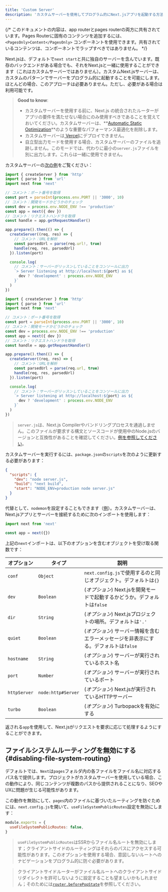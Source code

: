 ```yaml
---
title: 'Custom Server'
description: 'カスタムサーバーを使用してプログラム的にNext.jsアプリを起動する方法。'
---
```


{/* このドキュメントの内容は、app routerとpages routerの両方に共有されています。Pages Routerに固有のコンテンツを追加するには、 `<PagesOnly>Content</PagesOnly>` コンポーネントを使用できます。共有されているコンテンツは、コンポーネントでラップすべきではありません。 */}

Next.jsは、デフォルトで`next start`と共に独自のサーバーを含んでいます。既存のバックエンドがある場合でも、それをNext.jsと一緒に使用することができます（これはカスタムサーバーではありません）。カスタムNext.jsサーバーは、カスタムのパターンでサーバーをプログラム的に起動することを可能にします。ほとんどの場合、このアプローチは必要ありません。ただし、必要がある場合は利用可能です。

> **Good to know**:
>
> - カスタムサーバーを使用する前に、Next.js の統合されたルーターがアプリの要件を満たせない場合にのみ使用すべきであることを覚えておいてください。カスタムサーバーは、**[Automatic Static Optimization](https://nextjs.org/docs/canary/pages/building-your-application/rendering/automatic-static-optimization)**のような重要なパフォーマンス最適化を削除します。
> - カスタムサーバーは[ Vercel](https://vercel.com/frameworks/nextjs)にデプロイできません。
> - 自立型出力モードを使用する場合、カスタムサーバーのファイルを追跡しません。このモードでは、代わりに最小の`server.js`ファイルを別に出力します。これらは一緒に使用できません。

カスタムサーバーの[次の例](https://github.com/vercel/next.js/tree/canary/examples/custom-server)をご覧ください：

<Tabs>
<TabItem value="ts" label="TypeScript">

```ts title="server.ts" switcher
import { createServer } from 'http'
import { parse } from 'url'
import next from 'next'

// コメント：ポート番号を取得
const port = parseInt(process.env.PORT || '3000', 10)
// コメント：開発モードかどうかのチェック
const dev = process.env.NODE_ENV !== 'production'
const app = next({ dev })
// コメント：リクエストハンドラを取得
const handle = app.getRequestHandler()

app.prepare().then(() => {
  createServer((req, res) => {
    // コメント：URLを解析
    const parsedUrl = parse(req.url!, true)
    handle(req, res, parsedUrl)
  }).listen(port)

  console.log(
    // コメント：サーバーがリッスンしていることをコンソールに出力
    `> Server listening at http://localhost:${port} as ${
      dev ? 'development' : process.env.NODE_ENV
    }`
  )
})
```

</TabItem>
<TabItem value="js" label="JavaScript">

```js title="server.js" switcher
import { createServer } from 'http'
import { parse } from 'url'
import next from 'next'

// コメント：ポート番号を取得
const port = parseInt(process.env.PORT || '3000', 10)
// コメント：開発モードかどうかのチェック
const dev = process.env.NODE_ENV !== 'production'
const app = next({ dev })
// コメント：リクエストハンドラを取得
const handle = app.getRequestHandler()

app.prepare().then(() => {
  createServer((req, res) => {
    // コメント：URLを解析
    const parsedUrl = parse(req.url, true)
    handle(req, res, parsedUrl)
  }).listen(port)

  console.log(
    // コメント：サーバーがリッスンしていることをコンソールに出力
    `> Server listening at http://localhost:${port} as ${
      dev ? 'development' : process.env.NODE_ENV
    }`
  )
})
```

</TabItem>
</Tabs>

> `server.js`は、Next.js Compilerやバンドリングプロセスを通過しません。このファイルが要求する構文とソースコードが使用中のNode.jsのバージョンと互換性があることを確認してください。[例を参照してください](https://github.com/vercel/next.js/tree/canary/examples/custom-server)。

カスタムサーバーを実行するには、`package.json`の`scripts`を次のように更新する必要があります：

```json title="package.json"
{
  "scripts": {
    "dev": "node server.js",
    "build": "next build",
    "start": "NODE_ENV=production node server.js"
  }
}
```

代替として、`nodemon`を設定することもできます（[例](https://github.com/vercel/next.js/tree/canary/examples/custom-server)）。カスタムサーバーは、Next.jsアプリとサーバーを接続するために次のインポートを使用します：

```js
import next from 'next'

const app = next({})
```

上記の`next`インポートは、以下のオプションを含むオブジェクトを受け取る関数です：

| オプション   | タイプ             | 説明                                                                                 |
| ------------ | ------------------ | ------------------------------------------------------------------------------------ |
| `conf`       | `Object`           | `next.config.js`で使用するのと同じオブジェクト。デフォルトは`{}`                     |
| `dev`        | `Boolean`          | (_オプション_) Next.jsを開発モードで起動するかどうか。デフォルトは`false`            |
| `dir`        | `String`           | (_オプション_) Next.jsプロジェクトの場所。デフォルトは`'.'`                          |
| `quiet`      | `Boolean`          | (_オプション_) サーバー情報を含むエラーメッセージを非表示にする。デフォルトは`false` |
| `hostname`   | `String`           | (_オプション_) サーバーが実行されているホスト名                                      |
| `port`       | `Number`           | (_オプション_) サーバーが実行されているポート                                        |
| `httpServer` | `node:http#Server` | (_オプション_) Next.jsが実行されているHTTPサーバー                                   |
| `turbo`      | `Boolean`          | (_オプション_) Turbopackを有効にする                                                 |

返される`app`を使用して、Next.jsがリクエストを要求に応じて処理するようにすることができます。

<PagesOnly>

## ファイルシステムルーティングを無効にする {#disabling-file-system-routing}

デフォルトでは、`Next`は`pages`フォルダ内の各ファイルをファイル名に対応するパス名で提供します。プロジェクトがカスタムサーバーを使用している場合、この動作により、同じコンテンツが複数のパスから提供されることになり、SEOやUXに問題が生じる可能性があります。

この動作を無効にして、`pages`内のファイルに基づいたルーティングを防ぐためには、`next.config.js`を開いて、`useFileSystemPublicRoutes`設定を無効にします：

```js title="next.config.js"
module.exports = {
  useFileSystemPublicRoutes: false,
}
```

> `useFileSystemPublicRoutes`はSSRからファイル名ルートを無効にします；クライアントサイドのルーティングはそれらのパスにアクセスする可能性があります。このオプションを使用する場合、意図しないルートへのナビゲーションをプログラム的に防ぐ必要があります。

> クライアントサイドルーターがファイル名ルートへのクライアントサイドリダイレクトを許可しないように設定することも望ましいかもしれません；そのためには[`router.beforePopState`](https://nextjs.org/docs/canary/pages/api-reference/functions/use-router#routerbeforepopstate)を参照してください。

</PagesOnly>
